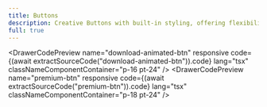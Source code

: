 ```yaml
---
title: Buttons
description: Creative Buttons with built-in styling, offering flexibility for custom designs and responsive layouts
full: true
---
```



<div className="grid gap-5 md:grid-cols-2 xl:grid-cols-3">
  <DrawerCodePreview
    name="star-on-github"
    responsive
    code={(await extractSourceCode("star-on-github")).code}
    lang="tsx"
    classNameComponentContainer="p-16 pt-24"
  />
  <DrawerCodePreview
    name="btn-gradient1"
    responsive
    code={(await extractSourceCode("btn-gradient1")).code}
    lang="tsx"
    classNameComponentContainer="p-16 pt-24"
  />
  <DrawerCodePreview
    name="animated-btn1"
    responsive
    code={(await extractSourceCode("animated-btn1")).code}
    lang="tsx"
    classNameComponentContainer="p-16 pt-24"
  />

  <DrawerCodePreview
    name="download-animated-btn"
    responsive
    code={(await extractSourceCode("download-animated-btn")).code}
    lang="tsx"
    classNameComponentContainer="p-16 pt-24"
  />
  <DrawerCodePreview
    name="premium-btn"
    responsive
    code={(await extractSourceCode("premium-btn")).code}
    lang="tsx"
    classNameComponentContainer="p-18 pt-24"
  />
</div>
